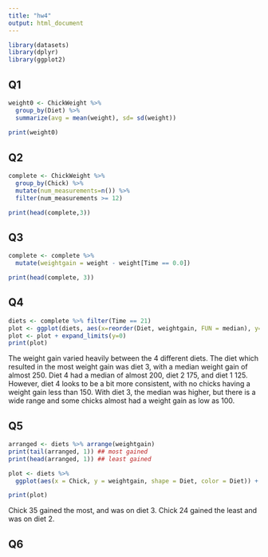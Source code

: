 ```yaml
---
title: "hw4"
output: html_document
---
```


```r
library(datasets)
library(dplyr)
library(ggplot2)

```

## Q1
```r
weight0 <- ChickWeight %>%
  group_by(Diet) %>%
  summarize(avg = mean(weight), sd= sd(weight))
  
print(weight0)
```

## Q2
```r
complete <- ChickWeight %>%
  group_by(Chick) %>%
  mutate(num_measurements=n()) %>%
  filter(num_measurements >= 12)

print(head(complete,3))
```

## Q3
```r
complete <- complete %>% 
  mutate(weightgain = weight - weight[Time == 0.0])

print(head(complete, 3))
```

## Q4
```r
diets <- complete %>% filter(Time == 21)
plot <- ggplot(diets, aes(x=reorder(Diet, weightgain, FUN = median), y=weightgain)) + geom_boxplot()
plot <- plot + expand_limits(y=0)
print(plot) 
```

The weight gain varied heavily between the 4 different diets. The diet which resulted in the most weight gain was diet 3, with a median weight gain of almost 250. Diet 4 had a median of almost 200, diet 2 175, and diet 1 125. However, diet 4 looks to be a bit more consistent, with no chicks having a weight gain less than 150. With diet 3, the median was higher, but there is a wide range and some chicks almost had a weight gain as low as 100. 

## Q5
```r
arranged <- diets %>% arrange(weightgain)
print(tail(arranged, 1)) ## most gained
print(head(arranged, 1)) ## least gained

plot <- diets %>%
  ggplot(aes(x = Chick, y = weightgain, shape = Diet, color = Diet)) + geom_point()

print(plot)
```

Chick 35 gained the most, and was on diet 3. Chick 24 gained the least and was on diet 2. 

## Q6
